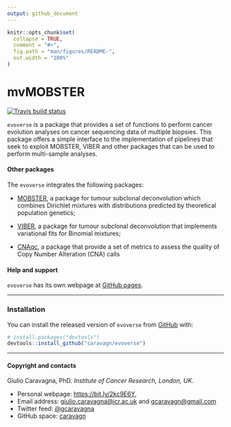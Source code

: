 ```yaml
---
output: github_document
---
```


```r
knitr::opts_chunk$set(
  collapse = TRUE,
  comment = "#>",
  fig.path = "man/figures/README-",
  out.width = "100%"
)
```
# mvMOBSTER

<!-- badges: start -->

[![Travis build
status](https://travis-ci.org/caravagn/evoverse.svg?branch=master)](https://travis-ci.org/caravagn/evoverse)
<!-- badges: end -->

`evoverse` is a package that provides a set of functions to perform cancer evolution analyses on cancer sequencing data of multiple biopsies. This package offers a simple interface to the implementation of pipelines that seek to exploit MOBSTER, VIBER and other packages that can be used to perform multi-sample analyses.

#### Other packages

The `evoverse` integrates the following packages:

-  [MOBSTER](https://caravagn.github.io/MOBSTER/), a package for tumour subclonal deconvolution which combines Dirichlet  mixtures with distributions predicted by theoretical population genetics;

-  [VIBER](https://caravagn.github.io/VIBER/), a package for tumour subclonal deconvolution that implements 
variational fits for Binomial mixtures;

- [CNAqc](https://caravagn.github.io/CNAqc/), a package that provide a set of metrics to assess the quality of 
Copy Number Alteration (CNA) calls

#### Help and support

`evoverse` has its own webpage at [GitHub pages](https://caravagn.github.io/evoverse/).

-----

### Installation

You can install the released version of `evoverse` from
[GitHub](https://github.com/) with:

``` r
# install.packages("devtools")
devtools::install_github("caravagn/evoverse")
```

-----

#### Copyright and contacts

Giulio Caravagna, PhD. _Institute of Cancer Research, London, UK_.

* Personal webpage: [https://bit.ly/2kc9E6Y](https://sites.google.com/site/giuliocaravagna/), 
* Email address: [giulio.caravagna@icr.ac.uk](mailto:giulio.caravagna@icr.ac.uk) and [gcaravagn@gmail.com](mailto:gcaravagn@gmail.com)
* Twitter feed: [@gcaravagna](https://twitter.com/gcaravagna)
* GitHub space: [caravagn](https://github.com/caravagn)

